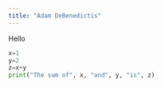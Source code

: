 ```yaml
---
title: "Adam DeBenedictis"
---
```


Hello

```python
x=1
y=2
z=x+y
print("The sum of", x, "and", y, "is", z)
```